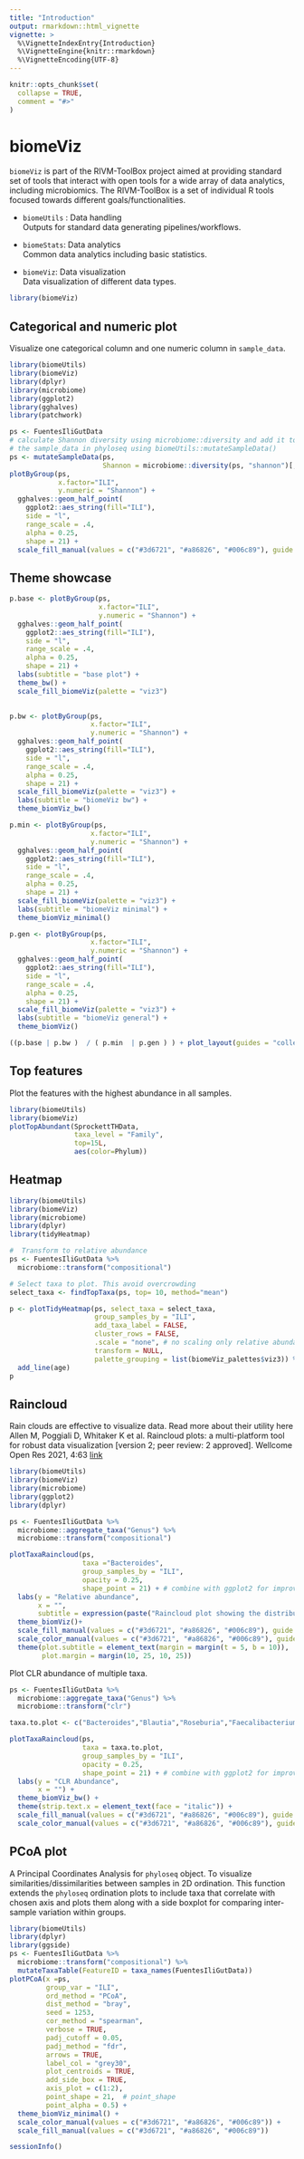 ```yaml
---
title: "Introduction"
output: rmarkdown::html_vignette
vignette: >
  %\VignetteIndexEntry{Introduction}
  %\VignetteEngine{knitr::rmarkdown}
  %\VignetteEncoding{UTF-8}
---
```


```r
knitr::opts_chunk$set(
  collapse = TRUE,
  comment = "#>"
)
```

# biomeViz  

`biomeViz` is part of the RIVM-ToolBox project aimed at providing standard set of tools that interact with open tools for a wide array of data analytics, including microbiomics. The RIVM-ToolBox is a set of individual R tools focused towards different goals/functionalities.  

* `biomeUtils` : Data handling  
    Outputs for standard data generating pipelines/workflows.  
  
* `biomeStats`: Data analytics  
    Common data analytics including basic statistics.  
  
* `biomeViz`: Data visualization  
    Data visualization of different data types.  

```r
library(biomeViz)
```

## Categorical and numeric plot 

Visualize one categorical column and one numeric column in `sample_data`.  

```r
library(biomeUtils)
library(biomeViz)
library(dplyr)
library(microbiome)
library(ggplot2)
library(gghalves)
library(patchwork)

ps <- FuentesIliGutData
# calculate Shannon diversity using microbiome::diversity and add it to
# the sample_data in phyloseq using biomeUtils::mutateSampleData()
ps <- mutateSampleData(ps,
                       Shannon = microbiome::diversity(ps, "shannon")[,1])
plotByGroup(ps,
            x.factor="ILI",
            y.numeric = "Shannon") +
  gghalves::geom_half_point(
    ggplot2::aes_string(fill="ILI"),
    side = "l",
    range_scale = .4,
    alpha = 0.25,
    shape = 21) +
  scale_fill_manual(values = c("#3d6721", "#a86826", "#006c89"), guide = "none")

```


## Theme showcase  
```r

p.base <- plotByGroup(ps,
                      x.factor="ILI",
                      y.numeric = "Shannon") +
  gghalves::geom_half_point(
    ggplot2::aes_string(fill="ILI"),
    side = "l",
    range_scale = .4,
    alpha = 0.25,
    shape = 21) + 
  labs(subtitle = "base plot") +
  theme_bw() +
  scale_fill_biomeViz(palette = "viz3") 
  

p.bw <- plotByGroup(ps,
                    x.factor="ILI",
                    y.numeric = "Shannon") +
  gghalves::geom_half_point(
    ggplot2::aes_string(fill="ILI"),
    side = "l",
    range_scale = .4,
    alpha = 0.25,
    shape = 21) +
  scale_fill_biomeViz(palette = "viz3") +
  labs(subtitle = "biomeViz bw") +
  theme_biomViz_bw() 

p.min <- plotByGroup(ps,
                    x.factor="ILI",
                    y.numeric = "Shannon") +
  gghalves::geom_half_point(
    ggplot2::aes_string(fill="ILI"),
    side = "l",
    range_scale = .4,
    alpha = 0.25,
    shape = 21) +
  scale_fill_biomeViz(palette = "viz3") +
  labs(subtitle = "biomeViz minimal") +
  theme_biomViz_minimal() 

p.gen <- plotByGroup(ps,
                    x.factor="ILI",
                    y.numeric = "Shannon") +
  gghalves::geom_half_point(
    ggplot2::aes_string(fill="ILI"),
    side = "l",
    range_scale = .4,
    alpha = 0.25,
    shape = 21) +
  scale_fill_biomeViz(palette = "viz3") + 
  labs(subtitle = "biomeViz general") +
  theme_biomViz() 

((p.base | p.bw )  / ( p.min  | p.gen ) ) + plot_layout(guides = "collect")

```

## Top features  

Plot the features with the highest abundance in all samples.  

```r
library(biomeUtils)
library(biomeViz)
plotTopAbundant(SprockettTHData,
                taxa_level = "Family",
                top=15L,
                aes(color=Phylum))

```


## Heatmap   

```r
library(biomeUtils)
library(biomeViz)
library(microbiome)
library(dplyr)
library(tidyHeatmap)

#  Transform to relative abundance
ps <- FuentesIliGutData %>%
  microbiome::transform("compositional")

# Select taxa to plot. This avoid overcrowding 
select_taxa <- findTopTaxa(ps, top= 10, method="mean")

p <- plotTidyHeatmap(ps, select_taxa = select_taxa,
                     group_samples_by = "ILI",
                     add_taxa_label = FALSE,
                     cluster_rows = FALSE,
                     .scale = "none", # no scaling only relative abundance
                     transform = NULL,
                     palette_grouping = list(biomeViz_palettes$viz3)) %>%
  add_line(age)
p
```


## Raincloud  

Rain clouds are effective to visualize data. Read more about their utility here 
Allen M, Poggiali D, Whitaker K et al. Raincloud plots: a multi-platform tool for robust data visualization [version 2; peer review: 2 approved]. Wellcome Open Res 2021, 4:63 [link](https://doi.org/10.12688/wellcomeopenres.15191.2)    
```r

library(biomeUtils)
library(biomeViz)
library(microbiome)
library(ggplot2)
library(dplyr)

ps <- FuentesIliGutData %>%
  microbiome::aggregate_taxa("Genus") %>%
  microbiome::transform("compositional") 

plotTaxaRaincloud(ps,
                  taxa ="Bacteroides",
                  group_samples_by = "ILI",
                  opacity = 0.25,
                  shape_point = 21) + # combine with ggplot2 for improvements
  labs(y = "Relative abundance",
       x = "",
       subtitle = expression(paste("Raincloud plot showing the distribution of ",italic("Bacteroides")))) +
  theme_biomViz()+
  scale_fill_manual(values = c("#3d6721", "#a86826", "#006c89"), guide = "none") +
  scale_color_manual(values = c("#3d6721", "#a86826", "#006c89"), guide = "none") +
  theme(plot.subtitle = element_text(margin = margin(t = 5, b = 10)),
        plot.margin = margin(10, 25, 10, 25)) 
```

Plot CLR abundance of multiple taxa.  
```r

ps <- FuentesIliGutData %>%
  microbiome::aggregate_taxa("Genus") %>%
  microbiome::transform("clr") 

taxa.to.plot <- c("Bacteroides","Blautia","Roseburia","Faecalibacterium")

plotTaxaRaincloud(ps,
                  taxa = taxa.to.plot,
                  group_samples_by = "ILI",
                  opacity = 0.25,
                  shape_point = 21) + # combine with ggplot2 for improvements
  labs(y = "CLR Abundance",
       x = "") + 
  theme_biomViz_bw() + 
  theme(strip.text.x = element_text(face = "italic")) +
  scale_fill_manual(values = c("#3d6721", "#a86826", "#006c89"), guide = "none") +
  scale_color_manual(values = c("#3d6721", "#a86826", "#006c89"), guide = "none")  

```

## PCoA plot  
A Principal Coordinates Analysis for `phyloseq` object. To visualize similarities/dissimilarities between samples in 2D ordination. This function extends the `phyloseq` ordination plots to include taxa that correlate with chosen axis and plots them along with a side boxplot for comparing inter-sample variation within groups.

```r
library(biomeUtils)
library(dplyr)
library(ggside)
ps <- FuentesIliGutData %>%
  microbiome::transform("compositional") %>%
  mutateTaxaTable(FeatureID = taxa_names(FuentesIliGutData))
plotPCoA(x =ps,
         group_var = "ILI",
         ord_method = "PCoA",
         dist_method = "bray",
         seed = 1253,
         cor_method = "spearman",
         verbose = TRUE,
         padj_cutoff = 0.05,
         padj_method = "fdr",
         arrows = TRUE,
         label_col = "grey30",
         plot_centroids = TRUE,
         add_side_box = TRUE,
         axis_plot = c(1:2),
         point_shape = 21,  # point_shape
         point_alpha = 0.5) +
  theme_biomViz_minimal() + 
  scale_color_manual(values = c("#3d6721", "#a86826", "#006c89")) +
  scale_fill_manual(values = c("#3d6721", "#a86826", "#006c89"))
```


```r
sessionInfo()
```

